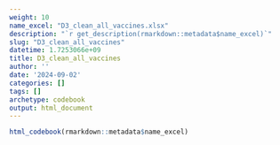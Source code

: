 ```yaml
---
weight: 10
name_excel: "D3_clean_all_vaccines.xlsx"
description: "`r get_description(rmarkdown::metadata$name_excel)`"
slug: "D3_clean_all_vaccines"
datetime: 1.7253066e+09
title: D3_clean_all_vaccines
author: ''
date: '2024-09-02'
categories: []
tags: []
archetype: codebook
output: html_document
---
```


```r
html_codebook(rmarkdown::metadata$name_excel)
```
